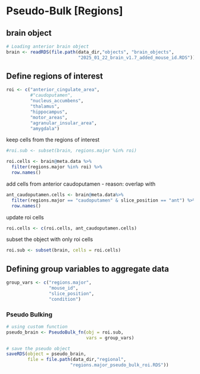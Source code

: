 # Pseudo-Bulk [Regions]

## brain object

```r
# Loading anterior brain object
brain <- readRDS(file.path(data_dir,"objects", "brain_objects",
                           "2025_01_22_brain_v1.7_added_mouse_id.RDS"))

```

## Define regions of interest
```r
roi <- c("anterior_cingulate_area",
         #"caudoputamen",
         "nucleus_accumbens",
         "thalamus",
         "hippocampus",
         "motor_areas",
         "agranular_insular_area",
         "amygdala")
```

keep cells from the regions of interest
```r
#roi.sub <- subset(brain, regions.major %in% roi)

roi.cells <- brain@meta.data %>%
  filter(regions.major %in% roi) %>%
  row.names()
```

add cells from anterior caudoputamen - reason: overlap with 
```r
ant_caudoputamen.cells <- brain@meta.data%>%
  filter(regions.major == "caudoputamen" & slice_position == "ant") %>%
  row.names()
```
update roi cells 
```r
roi.cells <- c(roi.cells, ant_caudoputamen.cells)
```

subset the object with only roi cells 
```r
roi.sub <- subset(brain, cells = roi.cells)
```

## Defining group variables to aggregate data

```r

group_vars <- c("regions.major",
                "mouse_id",
                "slice_position",
                "condition")

```


### Pseudo Bulking

```r

# using custom function
pseudo_brain <- PseudoBulk_fn(obj = roi.sub,
                              vars = group_vars)

# save the pseudo object
saveRDS(object = pseudo_brain, 
        file = file.path(data_dir,"regional",
                        "regions.major_pseudo_bulk_roi.RDS"))

```
